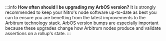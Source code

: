 :::info
**How often should I be upgrading my ArbOS version?**
It is strongly recommended to keep your Nitro's node software up-to-date as best you can to ensure you are benefting from the latest improvements to the Arbitrum technology stack. ArbOS version bumps are especially important because these upgrades change how Arbitrum nodes produce and validate assertions on a rollup's state.
:::
